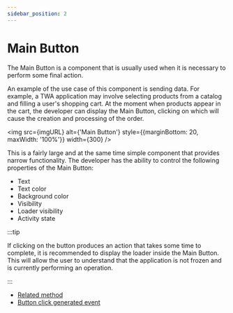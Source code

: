 ```yaml
---
sidebar_position: 2
---
```


# Main Button

The Main Button is a component that is usually used when it is necessary to
perform some final action.

An example of the use case of this component is sending data. For example, a
TWA application may involve selecting products from a catalog and
filling a user's shopping cart. At the moment when products appear in the cart,
the developer can display the Main Button, clicking on which will cause the
creation and processing of the order.


<img
  src={imgURL}
  alt={'Main Button'}
  style={{marginBottom: 20, maxWidth: '100%'}}
  width={300}
/>

This is a fairly large and at the same time simple component that provides
narrow functionality. The developer has the ability to control the following
properties of the Main Button:

- Text
- Text color
- Background color
- Visibility
- Loader visibility
- Activity state

:::tip

If clicking on the button produces an action that takes some time to complete,
it is recommended to display the loader inside the Main Button. This will allow
the user to understand that the application is not frozen and is currently
performing an operation.

:::

- [Related method](../apps-communication/methods.mdx#web_app_setup_main_button)
- [Button click generated event](../apps-communication/events.mdx#main_button_pressed)
